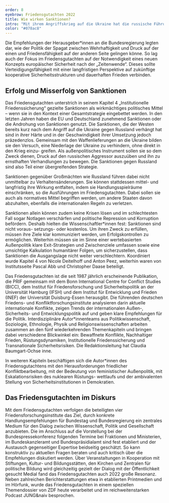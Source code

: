 ```yaml
---
order: 8
eyebrow: Friedensgutachten 2022
title: Wie wirken Sanktionen?
intro: "Mit ihrem Angriffskrieg auf die Ukraine hat die russische Führung Leid und Zerstörung über die Menschen im Land gebracht. Zugleich erschüttert die Aggression die europäische Friedens- und Sicherheitsordnung. Die Auswirkungen des Krieges sind weiterhin weltweit zu spüren. Das Friedensgutachten 2022 nahm zu zentralen Fragen Stellung: Was hat zu diesem Krieg geführt und welche Möglichkeiten gibt es, der Logik von Konfrontation, Gewalt und Krieg zu entkommen?"
color: "#078ac8"
---
```



Die Empfehlungen der Herausgeber*innen an die Bundesregierung legten dar, wie der Politik der Spagat zwischen Wehrhaftigkeit und Druck auf der einen und Friedensfähigkeit auf der anderen Seite gelingen könne. So lag auch der Fokus im Friedensgutachten auf der Notwendigkeit eines neuen Konzepts europäischer Sicherheit nach der „Zeitenwende“. Dieses sollte Verteidigungsfähigkeit mit einer langfristigen Perspektive auf zukünftige kooperative Sicherheitsstrukturen und dauerhaften Frieden verbinden.

## Erfolg und Misserfolg von Sanktionen
 Das Friedensgutachten unterstrich in seinem Kapitel 4 „Institutionelle Friedenssicherung“ gezielte Sanktionen als wirkmächtiges politisches Mittel – wenn sie in den Kontext einer Gesamtstrategie eingebettet werden. In den letzten Jahren haben die EU und Deutschland zunehmend Sanktionen oder die Androhung von Sanktionen genutzt. Die Sanktionen, die der Westen bereits kurz nach dem Angriff auf die Ukraine gegen Russland verhängt hat sind in ihrer Härte und in der Geschwindigkeit ihrer Umsetzung jedoch präzedenzlos. Gemeinsam mit den Waffenlieferungen an die Ukraine bilden sie den Versuch, eine Niederlage der Ukraine zu verhindern, ohne direkt in den Krieg einzu- greifen. Als außenpolitisches Instrument sollen sie so dem Zweck dienen, Druck auf den russischen Aggressor auszuüben und ihn zu ernsthaften Verhandlungen zu bewegen. Die Sanktionen gegen Russland sind also Teil einer übergreifenden Strategie.

 Sanktionen gegenüber Großmächten wie Russland führen dabei nicht unmittelbar zu Verhaltensänderungen. Sie können stattdessen mittel- und langfristig ihre Wirkung entfalten, indem sie Handlungsspielräume einschränken, so die Ausführungen im Friedensgutachten. Dabei sollen sie auch als normatives Mittel begriffen werden, um andere Staaten davon abzuhalten, ebenfalls die internationalen Regeln zu verletzen.

Sanktionen allein können zudem keine Krisen lösen und im schlechtesten Fall sogar Notlagen verschärfen und politische Repression und Korruption befördern. Deshalb hielten die Wissenschaftler*innen fest: Sanktionen sind nicht voraus- setzungs- oder kostenlos. Um ihren Zweck zu erfüllen, müssen ihre Ziele klar kommuniziert werden, um Erfolgskontrollen zu ermöglichen. Weiterhin müssen sie im Sinne einer wertebasierten Außenpolitik klare Exit-Strategien und Zwischenziele umfassen sowie eine umsichtige Kalkulation humanitärer Folgen, um sicherzustellen, dass Sanktionen die Ausgangslage nicht weiter verschlechtern. Koordiniert wurde Kapitel 4 von Nicole Deitelhoff und Anton Peez, weiterhin waren von Institutsseite Pascal Abb und Christopher Daase beteiligt.

<Callout title="Das Friedensgutachten">

Das Friedensgutachten ist die seit 1987 jährlich erscheinende Publikation, die PRIF gemeinsam mit dem Bonn International Centre for Conflict Studies (BICC), dem Institut für Friedensforschung und Sicherheitspolitik an der Universität Hamburg (IFSH) und dem Institut für Entwicklung und Frieden (INEF) der Universität Duisburg-Essen herausgibt. Die führenden deutschen Friedens- und Konfliktforschungsinstitute analysieren darin aktuelle internationale Konflikte, zeigen Trends der internationalen Außen-, Sicherheits- und Entwicklungspolitik auf und geben klare Empfehlungen für die Politik. Interdisziplinäre Autor*innenteams aus Politikwissenschaft, Soziologie, Ethnologie, Physik und Religionswissenschaften arbeiten zusammen an den fünf wiederkehrenden Themenkapiteln und bringen dabei verschiedene Blickwinkel ein: Bewaffnete Konflikte, Nachhaltiger Frieden, Rüstungsdynamiken, Institutionelle Friedenssicherung und Transnationale Sicherheitsrisiken. Die Redaktionsleitung hat Claudia Baumgart-Ochse inne.

</Callout>

In weiteren Kapiteln beschäftigen sich die Autor*innen des Friedensgutachtens mit den Herausforderungen friedlicher Konfliktbearbeitung, mit der Bedeutung von feministischer Außenpolitik, mit Eskalationsrisiken des nuklearen Rüstungs- wettlaufs und der ambivalenten Stellung von Sicherheitsinstitutionen in Demokratien.

## Das Friedensgutachten im Diskurs

 Mit dem Friedensgutachten verfolgen die beteiligten vier Friedensforschungsinstitute das Ziel, durch konkrete Handlungsempfehlungen für Bundestag und Bundesregierung ein zentrales Medium für den Dialog zwischen Wissenschaft, Politik und Gesellschaft anzubieten. Die im Anschluss auf die Vorstellung bei der Bundespressekonferenz folgenden Termine bei Fraktionen und Ministerien, im Bundeskanzleramt und Bundespräsidialamt sind fest etabliert und der Austausch gegenseitiger Expertise beidseitig geschätzt. So kann konstruktiv zu aktuellen Fragen beraten und auch kritisch über die Empfehlungen diskutiert werden. Über Veranstaltungen in Kooperation mit Stiftungen, Kultur- und Bildungsstätten, den Kirchen und Zentralen für politische Bildung wird gleichzeitig gezielt der Dialog mit der Öffentlichkeit gesucht Medial fand das Friedensgutachten auch 2022 große Resonanz. Neben zahlreichen Berichterstattungen etwa in etablierten Printmedien und im Hörfunk, wurde das Friedensgutachten in einem speziellen Themendossier von ZDF heute verarbeitet und im reichweitenstarken Podcast JUNG&naiv besprochen.
